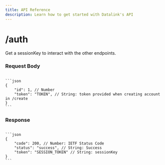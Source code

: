 ```yaml
---
title: API Reference
description: Learn how to get started with Datalink's API
---
```



# /auth

Get a sessionKey to interact with the other endpoints. 

### Request Body

<Code>
```json
{
    "id": 1, // Number
    "token": "TOKEN", // String: token provided when creating account in /create
}
```
</Code>

### Response
<Code>
```json
{
    "code": 200, // Number: IETF Status Code
    "status": "success", // String: Success
    "token": "SESSION_TOKEN" // String: sessionKey
}
```
</Code>

